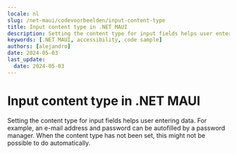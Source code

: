 ```yaml
---
locale: nl
slug: /net-maui/codevoorbeelden/input-content-type
title: Input content type in .NET MAUI
description: Setting the content type for input fields helps user entering data.
keywords: [.NET MAUI, accessibility, code sample]
authors: [alejandro]
date: 2024-05-03
last_update:
  date: 2024-05-03
---
```


# Input content type in .NET MAUI

Setting the content type for input fields helps user entering data. For example, an e-mail address and password can be autofilled by a password manager. When the content type has not been set, this might not be possible to do automatically.

<CodeSample id="input-content-type" platform="net-maui" locale="en"/>

